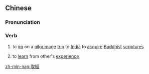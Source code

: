 {{also|取经}}
==Chinese==
{{zh-forms|s=取经}}

===Pronunciation===
{{zh-pron
|m=qǔjīng
|c=ceoi2 ging1
|mn=qz,xm:chhú-keng/zz:chhí-keng
|cat=v
}}

===Verb===
{{zh-verb}}

# {{lb|zh|Buddhism|historical}} to [[go]] on a [[pilgrimage]] [[trip]] to [[India]] to [[acquire]] [[Buddhist]] [[scriptures]]
# {{lb|zh|figurative}} to [[learn]] from other's [[experience]]

[[zh-min-nan:取經]]